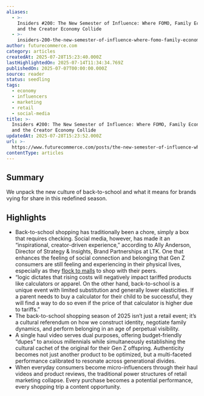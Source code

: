```yaml
---
aliases:
  - >-
    Insiders #200: The New Semester of Influence: Where FOMO, Family Economics,
    and the Creator Economy Collide
  - >-
    insiders-200-the-new-semester-of-influence-where-fomo-family-economics-and-the-creator-economy-collide
author: futurecommerce.com
category: articles
createdAt: 2025-07-28T15:23:40.000Z
lastHighlightedOn: 2025-07-14T11:34:34.769Z
publishedOn: 2025-07-07T00:00:00.000Z
source: reader
status: seedling
tags:
  - economy
  - influencers
  - marketing
  - retail
  - social-media
title: >-
  Insiders #200: The New Semester of Influence: Where FOMO, Family Economics,
  and the Creator Economy Collide
updatedAt: 2025-07-28T15:23:52.000Z
url: >-
  https://www.futurecommerce.com/posts/the-new-semester-of-influence-where-fomo-family-economics-and-the-creator-economy-collide?utm_source=FC+Insider&utm_campaign=306234c53b-Senses_Engaged_2025_07_11_05_12_COPY_01&utm_medium=email&utm_term=0_-24a222e15b-450194598
contentType: articles
---
```

## Summary

We unpack the new culture of back-to-school and what it means for brands vying for share in this redefined season.

## Highlights

- Back-to-school shopping has traditionally been a chore, simply a box that requires checking. Social media, however, has made it an “inspirational, creator-driven experience,” according to Ally Anderson, Director of Strategy & Insights, Brand Partnerships at LTK. One that enhances the feeling of social connection and belonging that Gen Z consumers are still feeling and experiencing in their physical lives, especially as they [flock to malls](https://www.pwc.com/us/en/industries/consumer-markets/library/back-to-school-education-spending.html) to shop with their peers.
- “logic dictates that rising costs will negatively impact tariffed products like calculators or apparel. On the other hand, back-to-school is a unique event with limited substitution and generally lower elasticities. If a parent needs to buy a calculator for their child to be successful, they will find a way to do so even if the price of that calculator is higher due to tariffs.”
- The back-to-school shopping season of 2025 isn’t just a retail event; it’s a cultural referendum on how we construct identity, negotiate family dynamics, and perform belonging in an age of perpetual visibility.
- A single haul video serves dual purposes, offering budget-friendly “dupes” to anxious millennials while simultaneously establishing the cultural cachet of the original for their Gen Z offspring. Authenticity becomes not just another product to be optimized, but a multi-faceted performance calibrated to resonate across generational divides.
- When everyday consumers become micro-influencers through their haul videos and product reviews, the traditional power structures of retail marketing collapse. Every purchase becomes a potential performance, every shopping trip a content opportunity.
